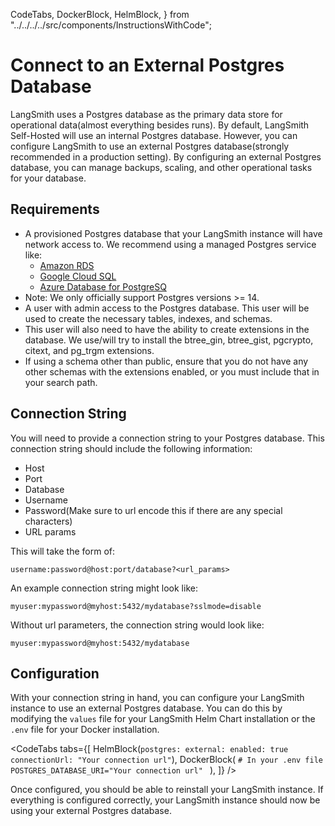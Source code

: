   CodeTabs,
  DockerBlock,
  HelmBlock,
} from "../../../../src/components/InstructionsWithCode";

# Connect to an External Postgres Database

LangSmith uses a Postgres database as the primary data store for operational data(almost everything besides runs). By default, LangSmith Self-Hosted will use an internal Postgres database.
However, you can configure LangSmith to use an external Postgres database(strongly recommended in a production setting). By configuring an external Postgres database, you can manage backups, scaling, and other operational tasks for your database.

## Requirements

- A provisioned Postgres database that your LangSmith instance will have network access to. We recommend using a managed Postgres service like:
  - [Amazon RDS](https://docs.aws.amazon.com/AmazonRDS/latest/UserGuide/CHAP_GettingStarted.CreatingConnecting.PostgreSQL.html)
  - [Google Cloud SQL](https://cloud.google.com/curated-resources/cloud-sql#section-1)
  - [Azure Database for PostgreSQ](https://azure.microsoft.com/en-us/products/postgresql#features)
- Note: We only officially support Postgres versions >= 14.
- A user with admin access to the Postgres database. This user will be used to create the necessary tables, indexes, and schemas.
- This user will also need to have the ability to create extensions in the database. We use/will try to install the btree_gin, btree_gist, pgcrypto, citext, and pg_trgm extensions.
- If using a schema other than public, ensure that you do not have any other schemas with the extensions enabled, or you must include that in your search path.

## Connection String

You will need to provide a connection string to your Postgres database. This connection string should include the following information:

- Host
- Port
- Database
- Username
- Password(Make sure to url encode this if there are any special characters)
- URL params

This will take the form of:

```
username:password@host:port/database?<url_params>
```

An example connection string might look like:

```
myuser:mypassword@myhost:5432/mydatabase?sslmode=disable
```

Without url parameters, the connection string would look like:

```
myuser:mypassword@myhost:5432/mydatabase
```

## Configuration

With your connection string in hand, you can configure your LangSmith instance to use an external Postgres database. You can do this by modifying the `values` file for your LangSmith Helm Chart installation or the `.env` file for your Docker installation.

<CodeTabs
  tabs={[
    HelmBlock(`
  postgres:
    external:
      enabled: true
      connectionUrl: "Your connection url"
    `),
    DockerBlock(
      `# In your .env file
POSTGRES_DATABASE_URI="Your connection url"
    `
    ),
  ]}
/>

Once configured, you should be able to reinstall your LangSmith instance. If everything is configured correctly, your LangSmith instance should now be using your external Postgres database.
